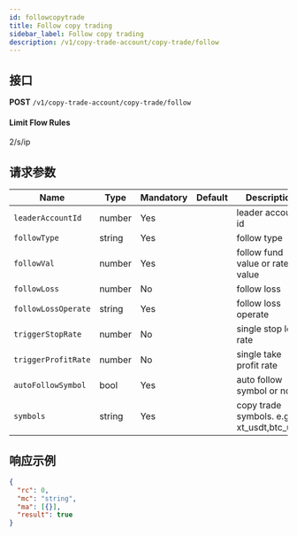 ```yaml
---
id: followcopytrade
title: Follow copy trading
sidebar_label: Follow copy trading
description: /v1/copy-trade-account/copy-trade/follow
---
```


## 接口

**POST** `/v1/copy-trade-account/copy-trade/follow`

#### **Limit Flow Rules**

2/s/ip

## 请求参数

| Name | Type | Mandatory | Default | Description |
| --- | --- | --- | --- | --- |
| `leaderAccountId` | number | Yes |  | leader account id |
| `followType` | string | Yes |  | follow type |
| `followVal` | number | Yes |  | follow fund value or rate value |
| `followLoss` | number | No |  | follow loss |
| `followLossOperate` | string | Yes |  | follow loss operate |
| `triggerStopRate` | number | No |  | single stop loss rate |
| `triggerProfitRate` | number | No |  | single take profit rate |
| `autoFollowSymbol` | bool | Yes |  | auto follow symbol or not |
| `symbols` | string | Yes |  | copy trade symbols. e.g. xt_usdt,btc_usdt |

## 响应示例

```json
{
  "rc": 0,
  "mc": "string",
  "ma": [{}],
  "result": true
}
```
